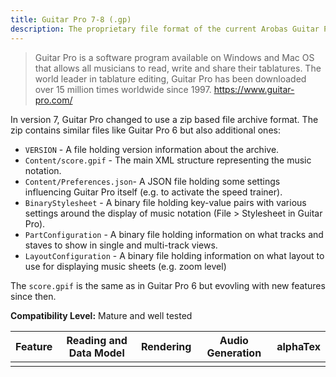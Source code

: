```yaml
---
title: Guitar Pro 7-8 (.gp)
description: The proprietary file format of the current Arobas Guitar Pro version 7-8.
---
```


> Guitar Pro is a software program available on Windows and Mac OS that allows all musicians to read, write and share their tablatures. The world leader in tablature editing, Guitar Pro has been downloaded over 15 million times worldwide since 1997.
> https://www.guitar-pro.com/

In version 7, Guitar Pro changed to use a zip based file archive format. The zip contains similar files like Guitar Pro 6 but also additional ones: 

* `VERSION` - A file holding version information about the archive. 
* `Content/score.gpif` - The main XML structure representing the music notation.
* `Content/Preferences.json`- A JSON file holding some settings influencing Guitar Pro itself (e.g. to activate the speed trainer).
* `BinaryStylesheet` - A binary file holding key-value pairs with various settings around the display of music notation (File > Stylesheet in Guitar Pro). 
* `PartConfiguration` - A binary file holding information on what tracks and staves to show in single and multi-track views. 
* `LayoutConfiguration` - A binary file holding information on what layout to use for displaying music sheets (e.g. zoom level)

The `score.gpif` is the same as in Guitar Pro 6 but evovling with new features since then.

**Compatibility Level:** Mature and well tested

| Feature | Reading and Data Model | Rendering | Audio Generation | alphaTex |
|---------|------------------------|-----------|------------------|----------|
|         |                        |           |                  |          |
